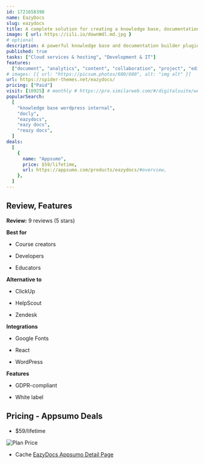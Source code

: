 ```yaml
---
id: 1721658398
name: EazyDocs
slug: eazydocs
title: A complete solution for creating a knowledge base, documentation, helpdesk, FAQ, wiki, and more
image: { url: https://iili.io/downWdl.md.jpg }
# optional
description: A powerful knowledge base and documentation builder plugin for WordPressOffers features like analytics, doc contributor management, pre-made Elementor templates, footnotes, and more
published: true
tasks: ["Cloud services & hosting", "Development & IT"]
features:
  ["document", "analytics", "content", "collaboration", "project", "editing"]
# images: [{ url: "https://picsum.photos/600/600", alt: "img alt" }]
url: https://spider-themes.net/eazydocs/
pricing: ["Paid"]
visit: [10925] # monthly # https://pro.similarweb.com/#/digitalsuite/websiteanalysis/home
popularSearch:
  [
    "knowledge base wordpress internal",
    "docly",
    "eazydocs",
    "eazy docs",
    "reazy docs",
  ]
deals:
  [
    {
      name: "Appsumo",
      price: $59/lifetime,
      url: https://appsumo.com/products/eazydocs/#overview,
    },
  ]
---
```


## Review, Features

**Review:** 9 reviews (5 stars)

**Best for**

- Course creators

- Developers

- Educators

**Alternative to**

- ClickUp

- HelpScout

- Zendesk

**Integrations**

- Google Fonts

- React

- WordPress

**Features**

- GDPR-compliant

- White label

## Pricing - Appsumo Deals

- $59/lifetime

<Img src="https://iili.io/doeJShG.png" alt="Plan Price" />

- Cache [EazyDocs Appsumo Detail Page](https://iili.io/doeJQpe.png)

